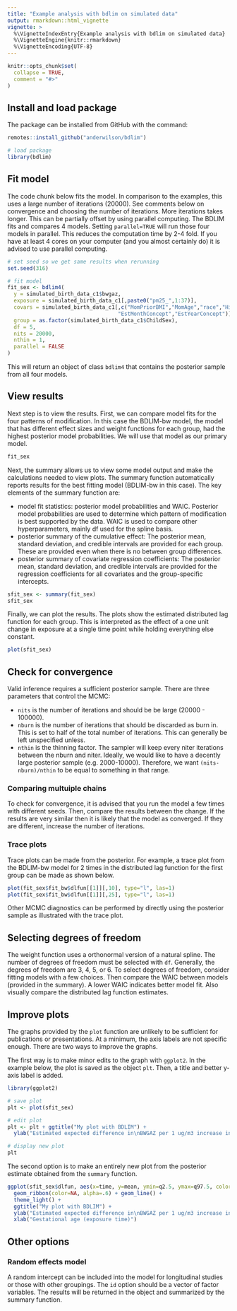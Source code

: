 ```yaml
---
title: "Example analysis with bdlim on simulated data"
output: rmarkdown::html_vignette
vignette: >
  %\VignetteIndexEntry{Example analysis with bdlim on simulated data}
  %\VignetteEngine{knitr::rmarkdown}
  %\VignetteEncoding{UTF-8}
---
```


```r
knitr::opts_chunk$set(
  collapse = TRUE,
  comment = "#>"
)
```


## Install and load package

The package can be installed from GitHub with the command:

```r
remotes::install_github("anderwilson/bdlim")
```



```r
# load package
library(bdlim)
```


## Fit model

The code chunk below fits the model. In comparison to the examples, this uses a large number of iterations (20000). See comments below on convergence and choosing the number of iterations. More iterations takes longer. This can be partially offset by using parallel computing. The BDLIM fits and compares 4 models. Setting ```parallel=TRUE``` will run those four models in parallel. This reduces the computation time by 2-4 fold. If you have at least 4 cores on your computer (and you almost certainly do) it is advised to use parallel computing.

```r
# set seed so we get same results when rerunning
set.seed(316)

# fit model
fit_sex <- bdlim4(
  y = simulated_birth_data_c1$bwgaz,
  exposure = simulated_birth_data_c1[,paste0("pm25_",1:37)],
  covars = simulated_birth_data_c1[,c("MomPriorBMI","MomAge","race","Hispanic",
                                   "EstMonthConcept","EstYearConcept")],
  group = as.factor(simulated_birth_data_c1$ChildSex),
  df = 5,
  nits = 20000,
  nthin = 1,
  parallel = FALSE
)
```

This will return an object of class ```bdlim4``` that contains the posterior sample from all four models.

## View results

Next step is to view the results. First, we can compare model fits for the four patterns of modification. In this case the BDLIM-bw model, the model that has different effect sizes and weight functions for each group, had the highest posterior model probabilities. We will use that model as our primary model.

```r
fit_sex
```

Next, the summary allows us to view some model output and make the calculations needed to view plots. The summary function automatically reports results for the best fitting model (BDLIM-bw in this case). The key elements of the summary function are:

* model fit statistics: posterior model probabilities and WAIC. Posterior model probabilities are used to determine which pattern of modification is best supported by the data. WAIC is used to compare other hyperparameters, mainly df used for the spline basis.
* posterior summary of the cumulative effect: The posterior mean, standard deviation, and credible intervals are provided for each group. These are provided even when there is no between group differences.
* posterior summary of covariate regression coefficients: The posterior mean, standard deviation, and credible intervals are provided for the regression coefficients for all covariates and the group-specific intercepts. 


```r
sfit_sex <- summary(fit_sex)
sfit_sex
```

Finally, we can plot the results. The plots show the estimated distributed lag function for each group. This is interpreted as the effect of a one unit change in exposure at a single time point while holding everything else constant.

```r
plot(sfit_sex)
```



## Check for convergence

Valid inference requires a sufficient posterior sample. There are three parameters that control the MCMC: 

* ```nits``` is the number of iterations and should be be large (20000 - 100000). 
* ```nburn``` is the number of iterations that should be discarded as burn in. This is set to half of the total number of iterations. This can generally be left unspecified unless.
* ```nthin``` is the thinning factor. The sampler will keep every niter iterations between the nburn and niter. Ideally, we would like to have a decently large posterior sample (e.g. 2000-10000). Therefore, we want ```(nits-nburn)/nthin``` to be equal to something in that range.

### Comparing multuiple chains

To check for convergence, it is advised that you run the model a few times with different seeds. Then, compare the results between the change. If the results are very similar then it is likely that the model as converged. If they are different, increase the number of iterations.

### Trace plots

Trace plots can be made from the posterior. For example, a trace plot from the BDLIM-bw model for 2 times in the distributed lag function for the first group can be made as shown below.

```r
plot(fit_sex$fit_bw$dlfun[[1]][,10], type="l", las=1)  
plot(fit_sex$fit_bw$dlfun[[1]][,25], type="l", las=1)  
```

Other MCMC diagnostics can be performed by directly using the posterior sample as illustrated with the trace plot.


## Selecting degrees of freedom

The weight function uses a orthonormal version of a natural spline. The number of degrees of freedom must be selected with ```df```. Generally, the degrees of freedom are 3, 4, 5, or 6. To select degrees of freedom, consider fitting models with a few choices. Then compare the WAIC between models (provided in the summary). A lower WAIC indicates better model fit. Also visually compare the distributed lag function estimates. 




## Improve plots

The graphs provided by the ```plot``` function are unlikely to be sufficient for publications or presentations. At a minimum, the axis labels are not specific enough. There are two ways to improve the graphs.

The first way is to make minor edits to the graph with ```ggplot2```. In the example below, the plot is saved as the object ```plt```. Then, a title and better y-axis label is added.

```r
library(ggplot2)

# save plot
plt <- plot(sfit_sex)

# edit plot
plt <- plt + ggtitle("My plot with BDLIM") +
  ylab("Estimated expected difference in\nBWGAZ per 1 ug/m3 increase in exposure")

# display new plot
plt
```

The second option is to make an entirely new plot from the posterior estimate obtained from the ```summary``` function.

```r
ggplot(sfit_sex$dlfun, aes(x=time, y=mean, ymin=q2.5, ymax=q97.5, color=group, fill=group)) +
  geom_ribbon(color=NA, alpha=.6) + geom_line() +
  theme_light() +
  ggtitle("My plot with BDLIM") +
  ylab("Estimated expected difference in\nBWGAZ per 1 ug/m3 increase in exposure") + 
  xlab("Gestational age (exposure time)")
```

## Other options

### Random effects model

A random intercept can be included into the model for longitudinal studies or those with other groupings. The ```id``` option should be a vector of factor variables. The results will be returned in the object and summarized by the summary function.

